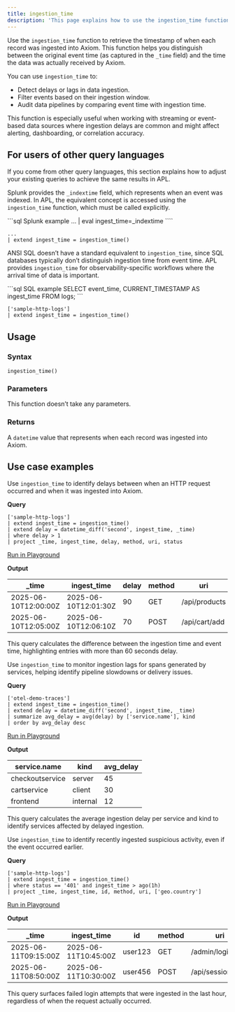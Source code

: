 ```yaml
---
title: ingestion_time
description: 'This page explains how to use the ingestion_time function in APL.'
---
```


Use the `ingestion_time` function to retrieve the timestamp of when each record was ingested into Axiom. This function helps you distinguish between the original event time (as captured in the `_time` field) and the time the data was actually received by Axiom.

You can use `ingestion_time` to:

- Detect delays or lags in data ingestion.
- Filter events based on their ingestion window.
- Audit data pipelines by comparing event time with ingestion time.

This function is especially useful when working with streaming or event-based data sources where ingestion delays are common and might affect alerting, dashboarding, or correlation accuracy.

## For users of other query languages

If you come from other query languages, this section explains how to adjust your existing queries to achieve the same results in APL.

<AccordionGroup>
<Accordion title="Splunk SPL users">

Splunk provides the `_indextime` field, which represents when an event was indexed. In APL, the equivalent concept is accessed using the `ingestion_time` function, which must be called explicitly.

<CodeGroup>
```sql Splunk example
... | eval ingest_time=_indextime
````

```kusto APL equivalent
...
| extend ingest_time = ingestion_time()
```

</CodeGroup>

</Accordion>
<Accordion title="ANSI SQL users">

ANSI SQL doesn’t have a standard equivalent to `ingestion_time`, since SQL databases typically don’t distinguish ingestion time from event time. APL provides `ingestion_time` for observability-specific workflows where the arrival time of data is important.

<CodeGroup>
```sql SQL example
SELECT event_time, CURRENT_TIMESTAMP AS ingest_time FROM logs;
```

```kusto APL equivalent
['sample-http-logs']
| extend ingest_time = ingestion_time()
```

</CodeGroup>

</Accordion>
</AccordionGroup>

## Usage

### Syntax

```kusto
ingestion_time()
```

### Parameters

This function doesn’t take any parameters.

### Returns

A `datetime` value that represents when each record was ingested into Axiom.

## Use case examples

<Tabs>
<Tab title="Log analysis">

Use `ingestion_time` to identify delays between when an HTTP request occurred and when it was ingested into Axiom.

**Query**

```kusto
['sample-http-logs']
| extend ingest_time = ingestion_time()
| extend delay = datetime_diff('second', ingest_time, _time)
| where delay > 1
| project _time, ingest_time, delay, method, uri, status
```

[Run in Playground](https://play.axiom.co/axiom-play-qf1k/query?initForm=%7B%22apl%22%3A%22%5B'sample-http-logs'%5D%20%7C%20extend%20ingest_time%20%3D%20ingestion_time()%20%7C%20extend%20delay%20%3D%20datetime_diff('second'%2C%20ingest_time%2C%20_time)%20%7C%20where%20delay%20%3E%201%20%7C%20project%20_time%2C%20ingest_time%2C%20delay%2C%20method%2C%20uri%2C%20status%22%7D)

**Output**

| _time               | ingest_time         | delay | method | uri           | status |
| -------------------- | -------------------- | ----- | ------ | ------------- | ------ |
| 2025-06-10T12:00:00Z | 2025-06-10T12:01:30Z | 90    | GET    | /api/products | 200    |
| 2025-06-10T12:05:00Z | 2025-06-10T12:06:10Z | 70    | POST   | /api/cart/add | 201    |

This query calculates the difference between the ingestion time and event time, highlighting entries with more than 60 seconds delay.

</Tab>
<Tab title="OpenTelemetry traces">

Use `ingestion_time` to monitor ingestion lags for spans generated by services, helping identify pipeline slowdowns or delivery issues.

**Query**

```kusto
['otel-demo-traces']
| extend ingest_time = ingestion_time()
| extend delay = datetime_diff('second', ingest_time, _time)
| summarize avg_delay = avg(delay) by ['service.name'], kind
| order by avg_delay desc
```

[Run in Playground](https://play.axiom.co/axiom-play-qf1k/query?initForm=%7B%22apl%22%3A%22%5B'otel-demo-traces'%5D%20%7C%20extend%20ingest_time%20%3D%20ingestion_time()%20%7C%20extend%20delay%20%3D%20datetime_diff('second'%2C%20ingest_time%2C%20_time)%20%7C%20summarize%20avg_delay%20%3D%20avg(delay)%20by%20%5B'service.name'%5D%2C%20kind%20%7C%20order%20by%20avg_delay%20desc%22%7D)

**Output**

| service.name    | kind     | avg_delay |
| --------------- | -------- | ---------- |
| checkoutservice | server   | 45         |
| cartservice     | client   | 30         |
| frontend        | internal | 12         |

This query calculates the average ingestion delay per service and kind to identify services affected by delayed ingestion.

</Tab>
<Tab title="Security logs">

Use `ingestion_time` to identify recently ingested suspicious activity, even if the event occurred earlier.

**Query**

```kusto
['sample-http-logs']
| extend ingest_time = ingestion_time()
| where status == '401' and ingest_time > ago(1h)
| project _time, ingest_time, id, method, uri, ['geo.country']
```

[Run in Playground](https://play.axiom.co/axiom-play-qf1k/query?initForm=%7B%22apl%22%3A%22%5B'sample-http-logs'%5D%20%7C%20extend%20ingest_time%20%3D%20ingestion_time()%20%7C%20where%20status%20%3D%3D%20'401'%20and%20ingest_time%20%3E%20ago(1h)%20%7C%20project%20_time%2C%20ingest_time%2C%20id%2C%20method%2C%20uri%2C%20%5B'geo.country'%5D%22%7D)

**Output**

| _time               | ingest_time         | id      | method | uri                | geo.country |
| -------------------- | -------------------- | ------- | ------ | ------------------ | ----------- |
| 2025-06-11T09:15:00Z | 2025-06-11T10:45:00Z | user123 | GET    | /admin/login       | US          |
| 2025-06-11T08:50:00Z | 2025-06-11T10:30:00Z | user456 | POST   | /api/session/start | DE          |

This query surfaces failed login attempts that were ingested in the last hour, regardless of when the request actually occurred.

</Tab>
</Tabs>

